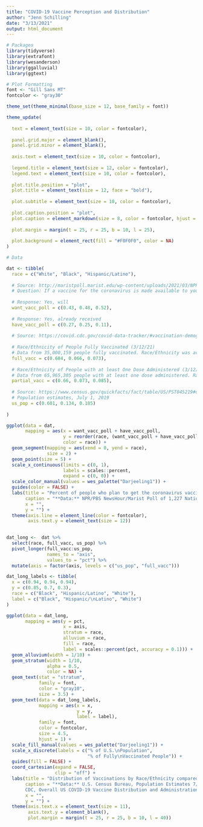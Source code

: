 ```yaml
---
title: "COVID-19 Vaccine Perception and Distribution"
author: "Jenn Schilling"
date: "3/13/2021"
output: html_document
---
```


```r

# Packages
library(tidyverse)
library(extrafont)
library(wesanderson)
library(ggalluvial)
library(ggtext)

# Plot Formatting
font <- "Gill Sans MT"
fontcolor <- "gray30"

theme_set(theme_minimal(base_size = 12, base_family = font))

theme_update(
  
  text = element_text(size = 10, color = fontcolor), 
  
  panel.grid.major = element_blank(),
  panel.grid.minor = element_blank(),
  
  axis.text = element_text(size = 10, color = fontcolor),
  
  legend.title = element_text(size = 12, color = fontcolor),
  legend.text = element_text(size = 10, color = fontcolor),
  
  plot.title.position = "plot",
  plot.title = element_text(size = 12, face = "bold"),
  
  plot.subtitle = element_text(size = 10, color = fontcolor),
  
  plot.caption.position = "plot",
  plot.caption = element_markdown(size = 8, color = fontcolor, hjust = 0),
  
  plot.margin = margin(t = 25, r = 25, b = 10, l = 25),
  
  plot.background = element_rect(fill = "#F0F0F0", color = NA)
)

# Data

dat <- tibble(
  race = c("White", "Black", "Hispanic/Latino"),
  
  # Source: http://maristpoll.marist.edu/wp-content/uploads/2021/03/NPR_PBS-NewsHour_Marist-Poll_USA-NOS-and-Tables_202103091124.pdf#page=25
  # Question: If a vaccine for the coronavirus is made available to you, will you choose to be vaccinated or not? If you have already received the vaccine, please say so.
  
  # Response: Yes, will
  want_vacc_poll = c(0.43, 0.48, 0.52),
  
  # Response: Yes, already received
  have_vacc_poll = c(0.27, 0.25, 0.11),
  
  # Source: https://covid.cdc.gov/covid-data-tracker/#vaccination-demographic
  
  # Race/Ethnicity of People Fully Vaccinated (3/12/21)
  # Data from 35,000,159 people fully vaccinated. Race/Ethnicity was available for 18,721,472 (53.5%) people fully vaccinated.
  full_vacc = c(0.684, 0.066, 0.073),
  
  # Race/Ethnicity of People with at least One Dose Administered (3/12/21)
  # Data from 65,965,305 people with at least one dose administered. Race/Ethnicity was available for 35,139,015 (53.3%) people with at least one dose administered.
  partial_vacc = c(0.66, 0.073, 0.085),
  
  # Source: https://www.census.gov/quickfacts/fact/table/US/PST045219#qf-headnote-b
  # Population estimates, July 1, 2019
  us_pop = c(0.601, 0.134, 0.185)
  
)

```


```r

ggplot(data = dat,
       mapping = aes(x = want_vacc_poll + have_vacc_poll,
                     y = reorder(race, (want_vacc_poll + have_vacc_poll)),
                     color = race)) +
  geom_segment(mapping = aes(xend = 0, yend = race),
               size = 2) +
  geom_point(size = 5) +
  scale_x_continuous(limits = c(0, 1), 
                     labels = scales::percent,
                     expand = c(0, 0)) +
  scale_color_manual(values = wes_palette("Darjeeling1")) +
  guides(color = FALSE) +
  labs(title = "Percent of people who plan to get the coronavirus vaccine or have already done so",
       caption = "**Data:** NPR/PBS NewsHour/Marist Poll of 1,227 National Adults; 3/3/21 - 3/8/21",
       x = "",
       y = "") +
  theme(axis.line = element_line(color = fontcolor),
        axis.text.y = element_text(size = 12))
  

```
```r

dat_long <-  dat %>% 
  select(race, full_vacc, us_pop) %>%
  pivot_longer(full_vacc:us_pop,
               names_to = "axis",
               values_to = "pct") %>%
  mutate(axis = factor(axis, levels = c("us_pop", "full_vacc")))

dat_long_labels <- tibble(
  x = c(0.94, 0.94, 0.94),
  y = c(0.85, 0.7, 0.3),
  race = c("Black", "Hispanic/Latino", "White"),
  label = c("Black", "Hispanic/\nLatino", "White")
)

ggplot(data = dat_long,
       mapping = aes(y = pct,
                     x = axis,
                     stratum = race,
                     alluvium = race,
                     fill = race,
                     label = scales::percent(pct, accuracy = 0.1))) +
  geom_alluvium(width = 1/10) +
  geom_stratum(width = 1/10,
               alpha = 0.5,
               color = NA) +
  geom_text(stat = "stratum",
            family = font,
            color = "gray10",
            size = 3.5) +
  geom_text(data = dat_long_labels,
            mapping = aes(x = x,
                          y = y,
                          label = label),
            family = font,
            color = fontcolor, 
            size = 4.5,
            hjust = 1) +
  scale_fill_manual(values = wes_palette("Darjeeling1")) +
  scale_x_discrete(labels = c("% of U.S.\nPopulation",
                              "% of Fully\nVaccinated People")) +
  guides(fill = FALSE) +
  coord_cartesian(expand = FALSE,
                  clip = "off") +
  labs(title = "Distribution of Vaccinations by Race/Ethnicity compared to the U.S. Population",
       caption = "**Data:** U.S. Census Bureau, Population Estimates 7/1/2019<br> 
       CDC, Overall US COVID-19 Vaccine Distribution and Administration 3/12/2021",
       x = "",
       y = "") +
  theme(axis.text.x = element_text(size = 11),
        axis.text.y = element_blank(),
        plot.margin = margin(t = 25, r = 25, b = 10, l = 40))

```


